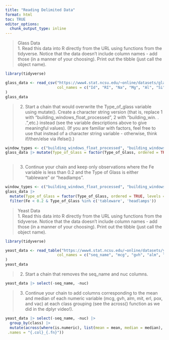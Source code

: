 ```yaml
---
title: "Reading Delimited Data"
format: html
toc: TRUE
editor_options: 
  chunk_output_type: inline
---
```


> Glass Data\
> 1. Read this data into R directly from the URL using functions from the tidyverse. Notice that the data doesn’t include column names - add those (in a manner of your choosing). Print out the tibble (just call the object name).

```r
library(tidyverse)

glass_data <- read_csv("https://www4.stat.ncsu.edu/~online/datasets/glass.data", 
                       col_names = c("Id", "RI", "Na", "Mg", "Al", "Si", "K", "Ca", "Ba", "Fe", "Type_of_Glass")
)
glass_data
```

> 2.  Start a chain that would overwrite the Type_of_glass variable using mutate(). Create a character string version (that is, replace 1 with “building_windows_float_processed”, 2 with “building_win. . . ”,etc.) instead (see the variable descriptions above to give meaningful values). (If you are familiar with factors, feel free to use that instead of a character string variable - otherwise, think if/then/else via ifelse().)

```r
window_types <- c("building_windows_float_processed", "building_windows_non_float_processed", "vehicle_windows_float_processed", "vehicle_windows_non_float_processed", "containers", "tableware", "headlamps")
glass_data |> mutate(Type_of_Glass = factor(Type_of_Glass, ordered = TRUE, levels = 1:7, labels = window_types ))
                                                                                       
```

> 3.  Continue your chain and keep only observations where the Fe variable is less than 0.2 and the Type of Glass is either “tableware” or “headlamps”.

```r
window_types <- c("building_windows_float_processed", "building_windows_non_float_processed", "vehicle_windows_float_processed", "vehicle_windows_non_float_processed", "containers", "tableware", "headlamps")
glass_data |>
  mutate(Type_of_Glass = factor(Type_of_Glass, ordered = TRUE, levels = 1:7, labels = window_types)) |> 
  filter(Fe < 0.2 & Type_of_Glass %in% c('tableware', 'headlamps'))
```

> Yeast Data\
> 1. Read this data into R directly from the URL using functions from the tidyverse. Notice that the data doesn’t include column names - add those (in a manner of your choosing). Print out the tibble (just call the object name).

```r
library(tidyverse)

yeast_data <- read_table("https://www4.stat.ncsu.edu/~online/datasets/yeast.data", 
                       col_names = c("seq_name", "mcg", "gvh", "alm", "mit", "erl", "pox", "vac", "nuc", "class")
)
yeast_data
```

> 2.  Start a chain that removes the seq_name and nuc columns.

```r
yeast_data |> select(-seq_name, -nuc)
```

> 3.  Continue your chain to add columns corresponding to the mean and median of each numeric variable (mcg, gvh, alm, mit, erl, pox, and vac) at each class grouping (see the across() function as we did in the dplyr video!).

```r
yeast_data |> select(-seq_name, -nuc) |> 
  group_by(class) |>
  mutate(across(where(is.numeric), list(mean = mean, median = median),
 .names = "{.col}_{.fn}"))

```
